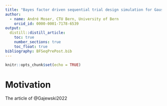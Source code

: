 ```yaml
---
title: "Bayes factor driven sequential trial design simulation for Gaussian pre-post study endpoints"
author:
  - name: André Moser, CTU Bern, University of Bern
    orcid_id: 0000-0001-7178-6539
output: 
  distill::distill_article:
    toc: true
    number_sections: true    
    toc_float: true
bibliography: BFSeqPrePost.bib
---
```


```r
knitr::opts_chunk$set(echo = TRUE)
```

# Motivation

The article of @Gajewski2022